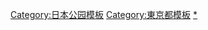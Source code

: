 {{Navbox
|name    = 東京都立公園
|state   ={{{state|autocollapse}}}
|title   = [[東京都立公園]]
|group1  = 動物園
|list1   = [[井之頭自然文化園]] - [[恩賜上野動物園]] - [[葛西臨海水族園]] - [[多摩動物公園]]
|group2  = 植物園
|list2   = [[神代植物公園]] - [[夢之島熱帶植物館]]
|group3  = 庭園
|list3   = [[旧岩崎家宅邸庭园|舊岩崎邸庭園]] - [[舊芝離宮恩賜庭園]] - [[舊古河庭園]] - [[清澄庭園]] - [[小石川後樂園]] - [[殿谷戶庭園]] - [[濱離宮恩賜庭園]] - [[向島百花園]] - [[六義園]]
|group4  = 公園
|list4   = [[青山公園]] - [[東京都立赤塚公園|赤塚公園]] - [[秋留台公園]] - [[井之頭恩賜公園]] - [[上野恩賜公園]] - [[宇喜田公園]] - [[浮間公園]] - [[大泉中央公園]] - [[大神山公園]] - [[大島小松川公園]] - [[尾久之原公園]] - [[大戶綠地]] - [[小山内裡公園]] - [[小山田綠地]] - [[葛西臨海公園]] - [[龜戸中央公園]] - [[砧公園]] - [[木場公園]] - [[小金井公園]] - [[駒澤奧林匹克公園]] - [[小宮公園]] - [[櫻丘公園 (多摩市)|櫻丘公園]] - [[狹山公園]] - [[東京都道253號保谷狹山自然公園自行車道線|狹山・境綠道]] - [[猿江恩賜公園]] - [[汐入公園]] - [[潮風公園]] - [[篠崎公園]] - [[芝公園]] - [[石神井公園]] - [[城北中央公園]] - [[淺間山公園]] - [[善福寺川綠地]] - [[善福寺公園]] - [[祖師谷公園]] - [[台場公園]] - [[瀧山公園]] - [[玉川上水綠道]] - [[東京臨海廣域防災公園‎]] - [[舎人公園]] - [[戶山公園]] - [[中川公園]] - [[長沼公園]] - [[野川公園]] - [[野山北・六道山公園]] - [[八國山綠地]] - [[東綾瀨公園]] - [[東白鬚公園]] - [[東村山中央公園]] - [[東大和公園]] - [[東大和南公園]] - [[光丘公園]] - [[日比谷公園]] - [[平山城址公園]] - [[府中之森公園]] - [[水元公園]] - [[武藏國分寺公園]] - [[武藏野公園]] - [[武藏野中央公園]] - [[武藏野之森公園]] - [[明治公園]] - [[夢之島公園]] - [[橫網町公園]] - [[代代木公園]] - [[陵南公園]] - [[林試之森公園]] - [[蘆花恆春園]] - [[六仙公園]] - [[和田堀公園]]
|group5  = 都營靈園
|list5   = [[青山靈園]] - [[雜司谷靈園]] - [[染井靈園]] - [[谷中靈園]] - [[多磨靈園]] - [[小平靈園]] - [[八王子靈園]] - [[東京都立八柱靈園|八柱靈園]]（[[千葉縣]][[松戶市]]）
}}<noinclude>
{{smaller|'''東京都立公園''' - [[Template:東京都立海上公園|東京都立海上公園]] - 東京都立自然公園}}
{{collapsible option}}
[[Category:日本公园模板]]
[[Category:東京都模板]]
[[Category:東京都公園|*]]
</noinclude>